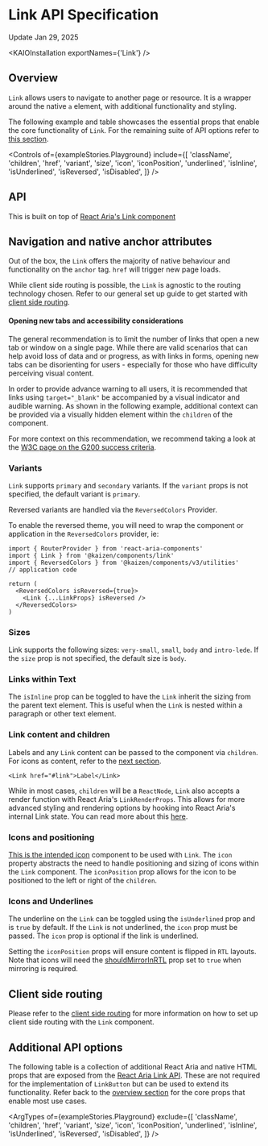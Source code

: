 
<Meta title="Components/Link/API Specification" />

# Link API Specification

Update Jan 29, 2025

<ResourceLinks
  sourceCode="blah blah update when available on main"
  figma="https://www.figma.com/design/FWIOtGjpv9z0by95j1SgP0/Link?node-id=273-4107"
  designGuidelines="/?path=/docs/components-link-usage-guidelines--docs"
/>

<KAIOInstallation exportNames={'Link'} />

## Overview

`Link` allows users to navigate to another page or resource. It is a wrapper around the native `a` element, with additional functionality and styling.

The following example and table showcases the essential props that enable the core functionality of `Link`. For the remaining suite of API options refer to [this section](#additional-api-options).

<Canvas of={exampleStories.Playground} />

<Controls
  of={exampleStories.Playground}
  include={[
    'className',
    'children',
    'href',
    'variant',
    'size',
    'icon',
    'iconPosition',
    'underlined',
    'isInline',
    'isUnderlined',
    'isReversed',
    'isDisabled',
  ]}
/>

## API

This is built on top of [React Aria's Link component](https://react-spectrum.adobe.com/react-aria/Link.html)

## Navigation and native anchor attributes

Out of the box, the `Link` offers the majority of native behaviour and functionality on the `anchor` tag. `href` will trigger new page loads.

While client side routing is possible, the `Link` is agnostic to the routing technology chosen. Refer to our general set up guide to get started with [client side routing](#client-side-routing).

#### Opening new tabs and accessibility considerations

The general recommendation is to limit the number of links that open a new tab or window on a single page. While there are valid scenarios that can help avoid loss of data and or progress, as with links in forms, opening new tabs can be disorienting for users - especially for those who have difficulty perceiving visual content.

In order to provide advance warning to all users, it is recommended that links using `target="_blank"` be accompanied by a visual indicator and audible warning. As shown in the following example, additional context can be provided via a visually hidden element within the `children` of the component.

<Canvas of={exampleStories.LinkOpensInNewTab} />

For more context on this recommendation, we recommend taking a look at the [W3C page on the G200 success criteria](https://www.w3.org/TR/WCAG20-TECHS/G200.html).

### Variants

`Link` supports `primary` and `secondary` variants. If the `variant` props is not specified, the default variant is `primary`.

<Canvas of={exampleStories.LinkVariants} />

Reversed variants are handled via the `ReversedColors` Provider.

<DocsStory of={exampleStories.LinkVariantsReversed} expanded={false} />

To enable the reversed theme, you will need to wrap the component or application in the `ReversedColors` provider, ie:

```tsx
import { RouterProvider } from 'react-aria-components'
import { Link } from '@kaizen/components/link'
import { ReversedColors } from '@kaizen/components/v3/utilities'
// application code

return (
  <ReversedColors isReversed={true}>
    <Link {...LinkProps} isReversed />
  </ReversedColors>
)
```

### Sizes

Link supports the following sizes: `very-small`, `small`, `body` and `intro-lede`. If the `size` prop is not specified, the default size is `body`.

<Canvas of={exampleStories.LinkSizes} />

### Links within Text

The `isInline` prop can be toggled to have the `Link` inherit the sizing from the parent text element. This is useful when the `Link` is nested within a paragraph or other text element.

### Link content and children

Labels and any `Link` content can be passed to the component via `children`. For icons as content, refer to the [next section](#icons-and-positioning).

```tsx
<Link href="#link">Label</Link>
```

While in most cases, `children` will be a `ReactNode`, `Link` also accepts a render function with React Aria's `LinkRenderProps`. This allows for more advanced styling and rendering options by hooking into React Aria's internal Link state. You can read more about this [here](https://react-spectrum.adobe.com/react-aria/Link.html#styling).

### Icons and positioning

[This is the intended icon](docs/components-icon-icon-future-api-specification--docs) component to be used with `Link`. The `icon` property abstracts the need to handle positioning and sizing of icons within the `Link` component. The `iconPosition` prop allows for the icon to be positioned to the left or right of the `children`.

### Icons and Underlines

The underline on the `Link` can be toggled using the `isUnderlined` prop and is `true` by default. If the `Link` is not underlined, the `icon` prop must be passed. The `icon` prop is optional if the link is underlined.

<Canvas of={exampleStories.LinkWithIconStart} />

Setting the `iconPosition` props will ensure content is flipped in `RTL` layouts. Note that icons will need the [shouldMirrorInRTL](/docs/illustrations-icon-icon-future-api-specification--docs#mirror-in-rtl) prop set to `true` when mirroring is required.

<Canvas of={exampleStories.LinkWithIconEnd} />

## Client side routing

Please refer to the [client side routing](/docs/guides-client-side-routing--docs) for more information on how to set up client side routing with the `Link` component.

## Additional API options

The following table is a collection of additional React Aria and native HTML props that are exposed from the [React Aria Link API](https://react-spectrum.adobe.com/react-aria/Link.html). These are not required for the implementation of `LinkButton` but can be used to extend its functionality. Refer back to the [overview section](#overview) for the core props that enable most use cases.

<ArgTypes
  of={exampleStories.Playground}
  exclude={[
    'className',
    'children',
    'href',
    'variant',
    'size',
    'icon',
    'iconPosition',
    'underlined',
    'isInline',
    'isUnderlined',
    'isReversed',
    'isDisabled',
  ]}
/>
